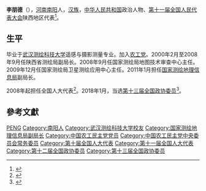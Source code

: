 '''李朋德'''（{{bd|1962年|10月|}}），[[河南|河南]][[南阳|南阳]]人，[[汉族|汉族]]，[[中华人民共和国|中华人民共和国]]政治人物、[[第十一届全国人民代表大会|第十一届全国人民代表大会]]陕西地区代表<ref>{{cite web|author=新华网|title=第十一届全国人大代表|url=http://news.xinhuanet.com/ziliao/2008-03/03/content_7708230.htm?node=36628|publisher=新华网|accessdate=2014-01-07|archive-date=2014-01-10|archive-url=https://web.archive.org/web/20140110211415/http://news.xinhuanet.com/ziliao/2008-03/03/content_7708230.htm?node=36628|dead-url=no}}</ref>。

== 生平 ==
毕业于[[武汉测绘科技大学|武汉测绘科技大学]]遥感与摄影测量专业。加入[[农工党|农工党]]。2000年2月至2008年9月任陕西省测绘局副局长。2008年9月任国家测绘局地图技术审查中心主任。2009年12月任国家测绘局卫星测绘应用中心主任。2011年1月担任[[国家测绘地理信息局|国家测绘地理信息局]]副局长。

2008年起担任全国人大代表<ref>{{cite news|title=全国人大代表信息-李朋德|url= http://210.82.31.1:8084/delegate/viewDelegate.action?dbid=112470|accessdate=2013-04-05|newspaper=全国人大网|archive-url=https://web.archive.org/web/20140527220537/http://www.npc.gov.cn/delegate/viewDelegate.action?dbid=112470|archive-date=2014-05-27|dead-url=yes}}</ref>。2018年1月，当选[[中国人民政治协商会议第十三届全国委员会委员名单|第十三届全国政协委员]]<ref>{{Cite web|url=http://sports.163.com/18/0126/06/D92BRKK400051C89.html|title=中国人民政治协商会议第十三届全国委员会委员名单|accessdate=2018-01-26|last=|work=网易|archive-url=https://web.archive.org/web/20180127143232/http://sports.163.com/18/0126/06/D92BRKK400051C89.html|archive-date=2018-01-27|dead-url=yes}}</ref>。

== 參考文獻 ==
{{reflist}}

{{中国农工民主党第十五届中央委员会}}
{{中国农工民主党第十六届中央委员会}}

{{Authority control}}
{{DEFAULTSORT:Li李}}
[[Category:李姓|PENG]]
[[Category:南阳人|Category:南阳人]]
[[Category:武汉测绘科技大学校友|Category:武汉测绘科技大学校友]]
[[Category:国家测绘地理信息局副局长|Category:国家测绘地理信息局副局长]]
[[Category:中国农工民主党党员|Category:中国农工民主党党员]]
[[Category:中国农工民主党中央委员会常务委员|Category:中国农工民主党中央委员会常务委员]]
[[Category:第十届全国人大代表|Category:第十届全国人大代表]]
[[Category:第十一届全国人大代表|Category:第十一届全国人大代表]]
[[Category:第十二届全国政协委员|Category:第十二届全国政协委员]]
[[Category:第十三届全国政协委员|Category:第十三届全国政协委员]]